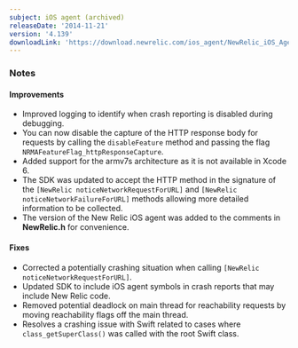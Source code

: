 ```yaml
---
subject: iOS agent (archived)
releaseDate: '2014-11-21'
version: '4.139'
downloadLink: 'https://download.newrelic.com/ios_agent/NewRelic_iOS_Agent_4.139.zip'
---
```


### Notes

#### Improvements

* Improved logging to identify when crash reporting is disabled during debugging.
* You can now disable the capture of the HTTP response body for requests by calling the `disableFeature` method and passing the flag `NRMAFeatureFlag_httpResponseCapture`.
* Added support for the armv7s architecture as it is not available in Xcode 6.
* The SDK was updated to accept the HTTP method in the signature of the `[NewRelic noticeNetworkRequestForURL]` and `[NewRelic noticeNetworkFailureForURL]` methods allowing more detailed information to be collected.
* The version of the New Relic iOS agent was added to the comments in **NewRelic.h** for convenience.

#### Fixes

* Corrected a potentially crashing situation when calling `[NewRelic noticeNetworkRequestForURL]`.
* Updated SDK to include iOS agent symbols in crash reports that may include New Relic code.
* Removed potential deadlock on main thread for reachability requests by moving reachability flags off the main thread.
* Resolves a crashing issue with Swift related to cases where `class_getSuperClass()` was called with the root Swift class.

